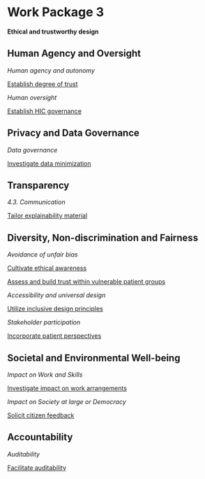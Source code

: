 # Work Package 3 {.unnumbered}

**Ethical and trustworthy design**

## Human Agency and Oversight

*Human agency and autonomy*

[Establish degree of trust](1_oversight.qmd#establish-degree-of-trust)

*Human oversight*

[Establish HIC governance](1_oversight.qmd#establish-hic-governance)

## Privacy and Data Governance

*Data governance*

[Investigate data minimization](2_technical.qmd#investigate-data-minimization)

## Transparency

*4.3. Communication*

[Tailor explainability material](4_transparency.qmd#tailor-explainability-material)

## Diversity, Non-discrimination and Fairness

 *Avoidance of unfair bias*

[Cultivate ethical awareness](5_diversity.qmd#cultivate-ethical-awareness)

[Assess and build trust within vulnerable patient groups](5_diversity.qmd#assess-and-build-trust-within-vulnerable-patient-groups)

*Accessibility and universal design*

[Utilize inclusive design principles](5_diversity.qmd#utilize-inclusive-design-principles)

*Stakeholder participation*

[Incorporate patient perspectives](5_diversity.qmd#incorporate-patient-perspectives)

## Societal and Environmental Well-being

*Impact on Work and Skills*

[Investigate impact on work arrangements](6_societal.qmd#investigate-impact-on-work-arrangements)

*Impact on Society at large or Democracy*

[Solicit citizen feedback](6_societal.qmd#solicit-citizen-feedback)

## Accountability

*Auditability*

[Facilitate auditability](7_accountability.qmd#facilitate-auditability)
